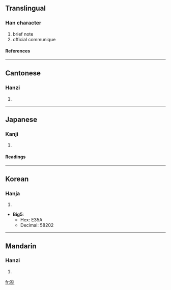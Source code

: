 ==Translingual==
===Han character===
{{Han char|rn=18|rad=刀|as=12|sn=14|four=8862<sub>3</sub>|canj=竹口中弓 (HRLN), X竹口中弓 (XHRLN)}}
# brief note
# official communique
====References====
{{Han ref|kx=0144.261|dj=0325.080|hdz=10356.030|uh=5284|ud=21124}}
----
==Cantonese==
===Hanzi===
{{yue-hanzi|jyut=|y=jaap3}}
# {{defn|Cantonese}}
----
==Japanese==
===Kanji===
{{ja-kanji|grade=|rs=刀12}}
# {{defn|Japanese}} 
====Readings====
{{ja-readings|on=[[さつ]] (satsu), [[とう]] (tō)|kun=[[さす]] (sasu), [[かぎ]] (kagi), [[かま]] (kama)}}
----
==Korean==
===Hanja===
{{ko-hanja|hangeul=차|rv=cha|mr=ch'a}}
# {{defn|Korean}}

* '''Big5''':
** Hex: E35A
** Decimal: 58202
----
==Mandarin==
===Hanzi===
{{cmn-hanzi|pin=[[dá]] ([[da2]]), [[zhá]] ([[zha2]])|wg=ta<sup>2</sup>, cha<sup>2</sup>}}
# {{defn|Mandarin}}

[[fr:劄]]